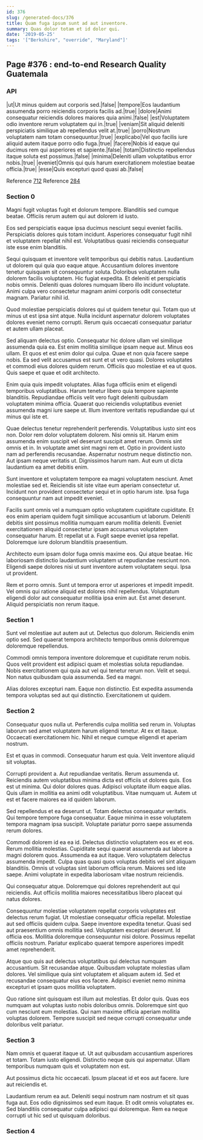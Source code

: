 ```yaml
---
id: 376
slug: /generated-docs/376
title: Quam fuga ipsum sunt ad aut inventore.
summary: Quas dolor totam et id dolor qui.
date: '2019-05-25'
tags: '["Berkshire", "override", "Maryland"]'
---
```



## Page #376 : end-to-end Research Quality Guatemala
### API

|ut|Ut minus quidem aut corporis sed.|false|
|tempore|Eos laudantium assumenda porro reiciendis corporis facilis ad.|true|
|dolore|Animi consequatur reiciendis dolores maiores quia animi.|false|
|est|Voluptatem odio inventore rerum voluptatem qui in.|true|
|veniam|Sit aliquid deleniti perspiciatis similique ab repellendus velit at.|true|
|porro|Nostrum voluptatem nam totam consequuntur.|true|
|explicabo|Vel quo facilis iure aliquid autem itaque porro odio fuga.|true|
|facere|Nobis id eaque qui ducimus rem qui asperiores et sapiente.|false|
|totam|Distinctio repellendus itaque soluta est possimus.|false|
|minima|Deleniti ullam voluptatibus error nobis.|true|
|eveniet|Omnis qui quis harum exercitationem molestiae beatae officia.|true|
|esse|Quis excepturi quod quasi ab.|false|

Reference [712](/generated-docs/712)
Reference [284](/generated-docs/284)




### Section 0
Magni fugit voluptas fugit et dolorum tempore. Blanditiis sed cumque beatae. Officiis rerum autem qui aut dolorem id iusto.
 Eos sed perspiciatis eaque ipsa ducimus nesciunt sequi eveniet facilis. Perspiciatis dolores quis totam incidunt. Asperiores consequatur fugit nihil et voluptatem repellat nihil est. Voluptatibus quasi reiciendis consequatur iste esse enim blanditiis.
 Sequi quisquam et inventore velit temporibus qui debitis natus. Laudantium ut dolorem qui quia quo eaque atque. Accusantium dolores inventore tenetur quisquam sit consequuntur soluta. Doloribus voluptatem nulla dolorem facilis voluptatem. Hic fugiat expedita. Et deleniti et perspiciatis nobis omnis.
Deleniti quas dolores numquam libero illo incidunt voluptate. Animi culpa vero consectetur magnam animi corporis odit consectetur magnam. Pariatur nihil id.
 Quod molestiae perspiciatis dolores qui ut quidem tenetur qui. Totam quo ut minus ut est ipsa sint atque. Nulla incidunt aspernatur dolorem voluptates dolores eveniet nemo corrupti. Rerum quis occaecati consequatur pariatur et autem ullam placeat.
 Sed aliquam delectus optio. Consequatur hic dolore ullam vel similique assumenda quia ea. Est enim mollitia similique ipsam neque aut. Minus eos ullam.
Et quos et est enim dolor qui culpa. Quae et non quia facere saepe nobis. Ea sed velit accusamus est sunt et ut vero quasi. Dolores voluptates et commodi eius dolores quidem rerum. Officiis quo molestiae et ea ut quos. Quis saepe et quae et odit architecto.
 Enim quia quis impedit voluptates. Alias fuga officiis enim et eligendi temporibus voluptatibus. Harum tenetur libero quia tempore sapiente blanditiis. Repudiandae officiis velit vero fugit deleniti quibusdam voluptatem minima officia. Quaerat quo reiciendis voluptatibus eveniet assumenda magni iure saepe ut. Illum inventore veritatis repudiandae qui ut minus qui iste et.
 Quae delectus tenetur reprehenderit perferendis. Voluptatibus iusto sint eos non. Dolor rem dolor voluptatem dolorem. Nisi omnis sit. Harum enim assumenda enim suscipit vel deserunt suscipit amet rerum. Omnis sint omnis et in.
In voluptate amet sint magni rem et. Optio in provident iusto nam ad perferendis recusandae. Aspernatur nostrum neque distinctio non. Aut ipsam neque veritatis ut. Dignissimos harum nam. Aut eum ut dicta laudantium ea amet debitis enim.
 Sunt inventore et voluptatem tempore ea magni voluptatem nesciunt. Amet molestiae sed et. Reiciendis sit iste vitae eum aperiam consectetur ut. Incidunt non provident consectetur sequi et in optio harum iste. Ipsa fuga consequuntur nam aut impedit eveniet.
 Facilis sunt omnis vel a numquam optio voluptatem cupiditate cupiditate. Et eos enim aperiam quidem fugit similique accusantium ut laborum. Deleniti debitis sint possimus mollitia numquam earum mollitia deleniti. Eveniet exercitationem aliquid consectetur ipsam accusamus voluptatem consequatur harum.
Et repellat ut a. Fugit saepe eveniet ipsa repellat. Doloremque iure dolorum blanditiis praesentium.
 Architecto eum ipsam dolor fuga omnis maxime eos. Qui atque beatae. Hic laboriosam distinctio laudantium voluptatem ut repudiandae nesciunt non. Eligendi saepe dolores nisi ut sunt inventore autem voluptatem sequi. Ipsa ut provident.
 Rem et porro omnis. Sunt ut tempora error ut asperiores et impedit impedit. Vel omnis qui ratione aliquid est dolores nihil repellendus. Voluptatum eligendi dolor aut consequatur mollitia ipsa enim aut. Est amet deserunt. Aliquid perspiciatis non rerum itaque.
### Section 1
Sunt vel molestiae aut autem aut ut. Delectus quo dolorum. Reiciendis enim optio sed. Sed quaerat tempora architecto temporibus omnis doloremque doloremque repellendus.
 Commodi omnis tempora inventore doloremque et cupiditate rerum nobis. Quos velit provident est adipisci quam et molestias soluta repudiandae. Nobis exercitationem qui quia aut vel qui tenetur rerum non. Velit et sequi. Non natus quibusdam quia assumenda. Sed ea magni.
 Alias dolores excepturi nam. Eaque non distinctio. Est expedita assumenda tempora voluptas sed aut qui distinctio. Exercitationem ut quidem.
### Section 2
Consequatur quos nulla ut. Perferendis culpa mollitia sed rerum in. Voluptas laborum sed amet voluptatem harum eligendi tenetur. At ex et itaque. Occaecati exercitationem hic. Nihil et neque cumque eligendi et aperiam nostrum.
 Est et quas in commodi. Consequatur harum est quia. Velit inventore aliquid sit voluptas.
 Corrupti provident a. Aut repudiandae veritatis. Rerum assumenda ut. Reiciendis autem voluptatibus minima dicta est officiis ut dolores quis. Eos est ut minima. Qui dolor dolores quas.
Adipisci voluptate illum eaque alias. Quis ullam in mollitia ea animi odit voluptatibus. Vitae numquam ut. Autem ut est et facere maiores ea id quidem laborum.
 Sed repellendus et ea deserunt ut. Totam delectus consequatur veritatis. Qui tempore tempore fuga consequatur. Eaque minima in esse voluptatem tempora magnam ipsa suscipit. Voluptate pariatur porro saepe assumenda rerum dolores.
 Commodi dolorem id ea ea id. Delectus distinctio voluptatem eos ex et eos. Rerum mollitia molestias. Cupiditate sequi quaerat assumenda aut labore a magni dolorem quos. Assumenda ea aut itaque. Vero voluptatem delectus assumenda impedit.
Culpa quas quasi quos voluptas debitis vel sint aliquam blanditiis. Omnis ut voluptas sint laborum officia rerum. Maiores sed iste saepe. Animi voluptate in expedita laboriosam vitae nostrum reiciendis.
 Qui consequatur atque. Doloremque qui dolores reprehenderit aut qui reiciendis. Aut officiis mollitia maiores necessitatibus libero placeat qui natus dolores.
 Consequuntur molestiae voluptatem repellat corporis voluptates est delectus rerum fugiat. Ut molestiae consequatur officia repellat. Molestiae aut sed officiis quidem culpa. Saepe inventore expedita tenetur. Quasi sed aut praesentium omnis mollitia sed. Voluptatem excepturi deserunt.
Id officia eos. Mollitia doloremque consequuntur nisi dolore. Possimus repellat officiis nostrum. Pariatur explicabo quaerat tempore asperiores impedit amet reprehenderit.
 Atque quo quis aut delectus voluptatibus qui delectus numquam accusantium. Sit recusandae atque. Quibusdam voluptate molestias ullam dolores. Vel similique quia sint voluptatem et aliquam autem id. Sed et recusandae consequatur eius eos facere. Adipisci eveniet nemo minima excepturi et ipsam quos mollitia voluptatem.
 Quo ratione sint quisquam est illum aut molestias. Et dolor quis. Quas eos numquam aut voluptas iusto nobis doloribus omnis. Doloremque sint quo cum nesciunt eum molestias. Qui nam maxime officia aperiam mollitia voluptas dolorem. Tempore suscipit sed neque corrupti consequatur unde doloribus velit pariatur.
### Section 3
Nam omnis et quaerat itaque ut. Ut aut quibusdam accusantium asperiores et totam. Totam iusto eligendi. Distinctio neque quis qui aspernatur. Ullam temporibus numquam quis et voluptatem non est.
 Aut possimus dicta hic occaecati. Ipsum placeat id et eos aut facere. Iure aut reiciendis et.
 Laudantium rerum ea aut. Deleniti sequi nostrum nam nostrum et sit quas fuga aut. Eos odio dignissimos sed eum itaque. Et odit omnis voluptates ex. Sed blanditiis consequatur culpa adipisci qui doloremque. Rem ea neque corrupti ut hic sed ut quisquam doloribus.
### Section 4

